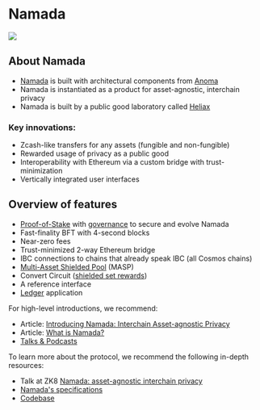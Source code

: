 
# Namada

![](../public/images/namada_docs_ascii_dark.png)

## About Namada

- [Namada](https://namada.net/) is built with architectural components from [Anoma](https://anoma.net)
- Namada is instantiated as a product for asset-agnostic, interchain privacy
- Namada is built by a public good laboratory called [Heliax](https://heliax.dev)

### Key innovations:

- Zcash-like transfers for any assets (fungible and non-fungible)
- Rewarded usage of privacy as a public good
- Interoperability with Ethereum via a custom bridge with trust-minimization
- Vertically integrated user interfaces

## Overview of features

- [Proof-of-Stake](./proof-of-stake) with [governance](./governance) to secure and evolve Namada
- Fast-finality BFT with 4-second blocks
- Near-zero fees
- Trust-minimized 2-way Ethereum bridge
- IBC connections to chains that already speak IBC (all Cosmos chains)
- [Multi-Asset Shielded Pool](./users/shielded-transfers) (MASP)
- Convert Circuit ([shielded set rewards](./users/shielded-rewards))
- A reference interface
- [Ledger](./wallet/hardware-wallet) application

For high-level introductions, we recommend:

- Article: [Introducing Namada: Interchain Asset-agnostic Privacy](https://blog.namada.net/introducing-namada-interchain-asset-agnostic-privacy/)
- Article: [What is Namada?](https://blog.namada.net/what-is-namada/)
- [Talks & Podcasts](https://namada.net/talks)

To learn more about the protocol, we recommend the following in-depth resources:

- Talk at ZK8 [Namada: asset-agnostic interchain privacy](https://youtu.be/5K6YxmZPFkE)
- [Namada's specifications](https://specs.namada.net)
- [Codebase](https://github.com/anoma/namada)
